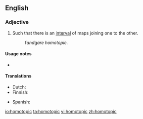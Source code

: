 ==English==
{{wikipedia}}
===Adjective===
{{en-adj|-}}

# {{context|topology|of two [[map]]s}} Such that there is an [[interval]] of maps joining one to the other.
#: f'' and ''g'' are homotopic.''

====Usage notes====
* {{en-usage-equal}}

====Translations====
{{trans-top|topology}}
* Dutch: {{t-|nl|homotopisch}}
* Finnish: {{t-|fi|homotooppinen}}
{{trans-mid}}
* Spanish: {{t-|es|homotópico}}
{{trans-bottom}}

[[io:homotopic]]
[[ta:homotopic]]
[[vi:homotopic]]
[[zh:homotopic]]